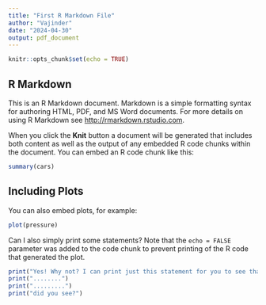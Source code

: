 ```yaml
---
title: "First R Markdown File"
author: "Vajinder"
date: "2024-04-30"
output: pdf_document
---
```


```r
knitr::opts_chunk$set(echo = TRUE)
```

## R Markdown

This is an R Markdown document. Markdown is a simple formatting syntax for authoring HTML, PDF, and MS Word documents. For more details on using R Markdown see <http://rmarkdown.rstudio.com>.

When you click the **Knit** button a document will be generated that includes both content as well as the output of any embedded R code chunks within the document. You can embed an R code chunk like this:

```r
summary(cars)
```

## Including Plots

You can also embed plots, for example:

```r
plot(pressure)
```
Can I also simply print some statements?
Note that the `echo = FALSE` parameter was added to the code chunk to prevent printing of the R code that generated the plot.

``` r
print("Yes! Why not? I can print just this statement for you to see that I can do it! yeayy")
print("........")
print(".........")
print("did you see?")
```